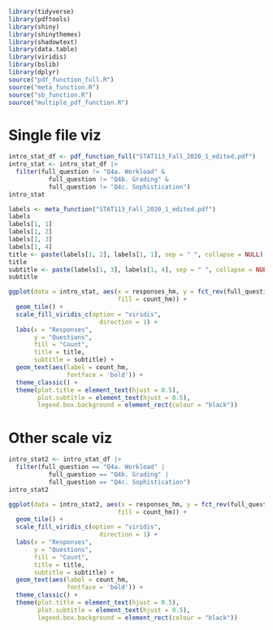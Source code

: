 
```r
library(tidyverse)
library(pdftools)
library(shiny)
library(shinythemes)
library(shadowtext)
library(data.table)
library(viridis)
library(bslib)
library(dplyr)
source("pdf_function_full.R")
source("meta_function.R")
source("sb_function.R")
source("multiple_pdf_function.R")
```

# Single file viz
```r
intro_stat_df <- pdf_function_full("STAT113_Fall_2020_1_edited.pdf")
intro_stat <- intro_stat_df |>
  filter(full_question != "Q4a. Workload" &
           full_question != "Q4b. Grading" &
           full_question != "Q4c. Sophistication")
intro_stat

labels <- meta_function("STAT113_Fall_2020_1_edited.pdf")
labels
labels[1, 1]
labels[1, 2]
labels[1, 3]
labels[1, 4]
title <- paste(labels[1, 2], labels[1, 1], sep = " ", collapse = NULL)
title
subtitle <- paste(labels[1, 3], labels[1, 4], sep = " ", collapse = NULL)
subtitle

ggplot(data = intro_stat, aes(x = responses_hm, y = fct_rev(full_question),
                              fill = count_hm)) +
  geom_tile() +
  scale_fill_viridis_c(option = "viridis",
                         direction = 1) +
  labs(x = "Responses",
       y = "Questions",
       fill = "Count",
       title = title,
       subtitle = subtitle) +
  geom_text(aes(label = count_hm,
                fontface = 'bold')) +
  theme_classic() +
  theme(plot.title = element_text(hjust = 0.5),
        plot.subtitle = element_text(hjust = 0.5),
        legend.box.background = element_rect(colour = "black")) 
```

# Other scale viz 
```r
intro_stat2 <- intro_stat_df |>
  filter(full_question == "Q4a. Workload" |
           full_question == "Q4b. Grading" |
           full_question == "Q4c. Sophistication")
intro_stat2

ggplot(data = intro_stat2, aes(x = responses_hm, y = fct_rev(full_question),
                              fill = count_hm)) +
  geom_tile() +
  scale_fill_viridis_c(option = "viridis",
                         direction = 1) +
  labs(x = "Responses",
       y = "Questions",
       fill = "Count",
       title = title,
       subtitle = subtitle) +
  geom_text(aes(label = count_hm,
                fontface = 'bold')) +
  theme_classic() +
  theme(plot.title = element_text(hjust = 0.5),
        plot.subtitle = element_text(hjust = 0.5),
        legend.box.background = element_rect(colour = "black")) 
```

